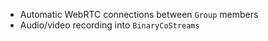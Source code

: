 

- Automatic WebRTC connections between `Group` members <ComingSoonBadge/>
- Audio/video recording into `BinaryCoStreams` <ComingSoonBadge/>